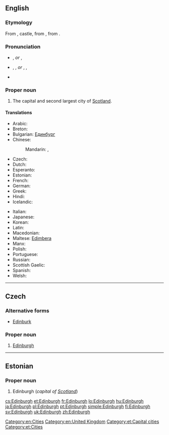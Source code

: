 ==English==
{{wikipedia}}
{{wikipedia|Etymology of Edinburgh}}

===Etymology===
From {{etyl|ang|en}} {{term|burg|lang=ang}}, castle, from {{etyl|gem-pro|en}} {{term/t|gem-pro|*burgz||fortress}}, from {{etyl|ine-pro|en}} {{term/t|ine-pro|*bhrgh||fortified elevation}}.
{{etystub}} <!---What about the "Edin-" part?--->

===Pronunciation===
* {{a|UK, AUS, NZ}} {{IPA|/ˈɛdɪnbərə/}}, {{X-SAMPA|/"EdInb@r@/}} ''or'' {{IPA|/ˈɛdɪnbrə/}}, {{X-SAMPA|/"EdInbr@/}}
* {{a|US}} {{enPR|ĕdʹən-bŭr-ə}}, {{IPA|/ˈɛdənbʌrə/}}, {{X-SAMPA|/"Ed@nbVr@/}} ''or'' {{enPR|ĕdʹən-bər-ə}}, {{IPA|/ˈɛdənbərə/}}, {{X-SAMPA|/"Ed@nb@r@/}}
* {{audio|En-uk-Edinburgh.ogg|Audio (UK)}}

===Proper noun===
{{en-proper noun}}

# The capital and second largest city of [[Scotland]].

====Translations====
{{trans-top|capital of Scotland}}
* Arabic: {{t-|ar|إدنبرة|f|tr='idinbura|sc=Arab}}
* Breton: {{t-|br|Dinedin}}
* Bulgarian: [[Единбург]]
* Chinese:
*: Mandarin: {{t|cmn|愛丁堡|sc=Hani}}, {{t|cmn|爱丁堡|tr=Àidīngbǎo|sc=Hani}}
* Czech: {{t+|cs|Edinburgh|m}}
* Dutch: {{t-|nl|Edinburgh}}
* Esperanto: {{t-|eo|Edinburgo}}
* Estonian: {{t+|et|Edinburgh}}
* French: {{t+|fr|Édimbourg}}
* German: {{t-|de|Edinburgh|n}}
* Greek: {{t+|el|Εδιμβούργο|n|tr=Edimvoúrgo}}
* Hindi: {{t-|hi|एडिनबर्ग|tr=ēḍinbarg|sc=Deva}}
* Icelandic: {{t-|is|Edinborg|f}}
{{trans-mid}}
* Italian: {{t-|it|Edimburgo|f}}
* Japanese: {{t-|ja|エディンバラ|tr=Edinbara}}
* Korean: {{t-|ko|에든버러|tr=Edeunbeoreo|sc=Kore}}
* Latin: {{t-|la|Edinensis|f}}
* Macedonian: {{t-|mk|Единбург|m|tr=Édinburg}}
* Maltese: [[Edimbera]]
* Manx: {{t-|gv|Doon Edin}}
* Polish: {{t+|pl|Edynburg|m}}
* Portuguese: {{t+|pt|Edimburgo}}
* Russian: {{t-|ru|Эдинбург|m|tr=Édinburg}}
* Scottish Gaelic: {{t-|gd|Dùn Èideann}}
* Spanish: {{t+|es|Edimburgo|m}}
* Welsh: {{t+|cy|Caeredin|f}}
{{trans-bottom}}

[[Category:en:Cities]]
[[Category:en:United Kingdom]]

----

==Czech==

===Alternative forms===
* [[Edinburk]]

===Proper noun===
{{cs-proper noun|g=m}}

# [[#English|Edinburgh]]

----

==Estonian==

===Proper noun===
{{head|et|proper noun}}

# Edinburgh (''capital of [[Scotland]]'')

[[Category:et:Capital cities]]
[[Category:et:Cities]]

[[cs:Edinburgh]]
[[et:Edinburgh]]
[[fr:Edinburgh]]
[[lo:Edinburgh]]
[[hu:Edinburgh]]
[[ja:Edinburgh]]
[[pl:Edinburgh]]
[[pt:Edinburgh]]
[[simple:Edinburgh]]
[[fi:Edinburgh]]
[[sv:Edinburgh]]
[[uk:Edinburgh]]
[[zh:Edinburgh]]